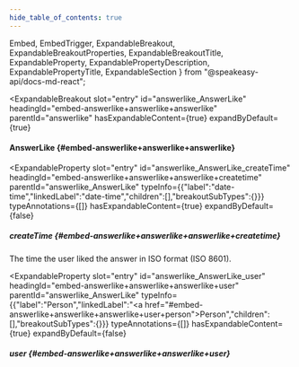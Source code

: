 ```yaml
---
hide_table_of_contents: true
---
```

  Embed,
  EmbedTrigger,
  ExpandableBreakout,
  ExpandableBreakoutProperties,
  ExpandableBreakoutTitle,
  ExpandableProperty,
  ExpandablePropertyDescription,
  ExpandablePropertyTitle,
  ExpandableSection
} from "@speakeasy-api/docs-md-react";

<ExpandableSection>

<ExpandableBreakout
  slot="entry"
  id="answerlike_AnswerLike"
  headingId="embed-answerlike+answerlike+answerlike"
  parentId="answerlike"
  hasExpandableContent={true}
  expandByDefault={true}
>

<ExpandableBreakoutTitle slot="title">

#### AnswerLike \{#embed-answerlike+answerlike+answerlike\}

</ExpandableBreakoutTitle>

<ExpandableBreakoutProperties slot="properties">

<ExpandableProperty
  slot="entry"
  id="answerlike_AnswerLike_createTime"
  headingId="embed-answerlike+answerlike+answerlike+createtime"
  parentId="answerlike_AnswerLike"
  typeInfo={{"label":"date-time","linkedLabel":"date-time","children":[],"breakoutSubTypes":{}}}
  typeAnnotations={[]}
  hasExpandableContent={true}
  expandByDefault={false}
>

<ExpandablePropertyTitle slot="title">

##### createTime \{#embed-answerlike+answerlike+answerlike+createtime\}

</ExpandablePropertyTitle>

<ExpandablePropertyDescription slot="description">

The time the user liked the answer in ISO format (ISO 8601).

</ExpandablePropertyDescription>

</ExpandableProperty>

<ExpandableProperty
  slot="entry"
  id="answerlike_AnswerLike_user"
  headingId="embed-answerlike+answerlike+answerlike+user"
  parentId="answerlike_AnswerLike"
  typeInfo={{"label":"Person","linkedLabel":"<a href=\"#embed-answerlike+answerlike+answerlike+user+person\">Person</a>","children":[],"breakoutSubTypes":{}}}
  typeAnnotations={[]}
  hasExpandableContent={true}
  expandByDefault={false}
>

<ExpandablePropertyTitle slot="title">

##### user \{#embed-answerlike+answerlike+answerlike+user\}

</ExpandablePropertyTitle>

<Embed slot="embed">

<EmbedTrigger slot="trigger" embedTitle="user" triggerText="View user details">

<Embeduser />

</EmbedTrigger>

</Embed>

</ExpandableProperty>

</ExpandableBreakoutProperties>

</ExpandableBreakout>

</ExpandableSection>